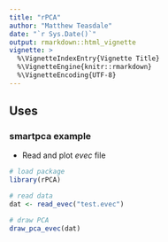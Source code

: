 ```yaml
---
title: "rPCA"
author: "Matthew Teasdale"
date: "`r Sys.Date()`"
output: rmarkdown::html_vignette
vignette: >
  %\VignetteIndexEntry{Vignette Title}
  %\VignetteEngine{knitr::rmarkdown}
  %\VignetteEncoding{UTF-8}
---
```


## Uses

### smartpca example 

* Read and plot _evec_ file

```R
# load package
library(rPCA)

# read data
dat <- read_evec("test.evec")

# draw PCA
draw_pca_evec(dat)
```
